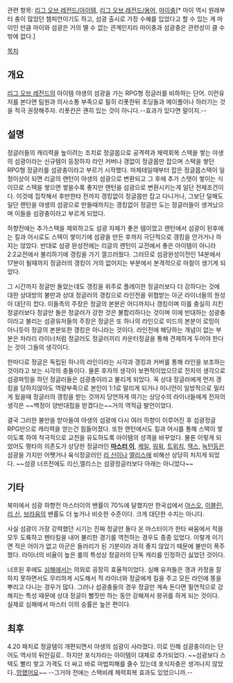 관련 항목: [[리그 오브 레전드/아이템]], [[리그 오브 레전드/용어]], [[마이충]][* 마이 역시 원래부터 충이 많았던 챔피언이기도 하고, 섬광 출시로 가장 수혜를 입었다고 할 수 있는 게 마이인 만큼 마이와 섬광은 거의 뗄 수 없는 관계인지라 마이충과 섬광충은 관련성이 클 수밖에 없다.]

[[목차]]

== 개요 ==
[[리그 오브 레전드]]의 아이템 야생의 섬광을 가는 RPG형 정글러를 비하하는 단어.
이런유저를 본다면 팀원과 의사소통 부족으로 필히 리폿한뒤 초딩들과 메이플이나 하러가는 것을 적극 권장해주자. 리폿칸은 괜히 있는 것이 아니다.--효과가 있다면 말이지.--

== 설명 ==
정글러들의 캐리력을 높이려는 조치로 정글몹으로 공격력과 체력회복 스택을 쌓는 야생의 섬광이라는 신규템이 등장하자 라인 커버나 갱없이 정글몹만 잡으며 스택을 쌓던 RPG형 정글러를 섬광충이라고 부르기 시작했다. 마체테일때부터 잡은 정글몹스택이 일정이상이 되면 리글의 랜턴이 야생의 섬광으로 변환되고 그 후에 추가 스탯이 쌓이는 식이므로 스택을 쌓으면 쌓을수록 좋지만 랜턴을 섬광으로 변환시키는게 일단 전제조건이다. 이것에 집착해서 후반한타 전까지 갱킹없이 정글몹만 잡고 다니거나, 그보단 덜해도 일단 랜턴을 야생의 섬광으로 만들때까지는 갱킹없이 정글만 도는 정글러들이 생겨났으며 이들을 섬광충이라고 부르게 되었다. 

하향전에는 추가스택을 제외하고도 섬광 자체가 좋은 템이었고 랜턴에서 섬광이 된후에는 킬과 어시로도 스택이 쌓이기에 섬광을 만든 후까지 극단적으로 갱킹을 안가거나 하지는 않았다. 반대로 섬광 완성전에는 리글의 랜턴이 교전에서 좋은 아이템이 아니라 2:2교전에서 불리하기에 갱킹을 가기 껄끄러웠다. 그러므로 섬광완성이전인 14분에서 17분이 될때까지 정글러의 갱킹이 거의 없어지는 부분에서 본격적으로 마찰이 생기게 되었다.

그 시간까지 정글만 돌았는데도 갱킹을 위주로 플레이한 정글러보다 더 강하다는 것에 대한 상대방의 불만과 상대 정글러의 갱킹으로 라인전을 위협받는 아군 라이너들의 원성이 대단히 컸다. 이들측의 주장은 정글의 본분은 어디까지나 갱킹이며 이를 충실히 지킨 정글러보다 정글만 돌은 정글러가 강한 것은 불합리하다는 것이며 이에 반대하는 섬광충이라고 불리는 섬광유저들의 주장은 정글은 또 하나의 라인으로 미드의 본분이 로밍이 아니듯이 정글의 본분또한 갱킹은 아니라는 것이다. 라인전에 해당하는 개념이 없는 부분은 차라리 라이너처럼 정글러도 정글러끼리 카운터정글을 통해 견제하게 두어야 한다는 것이 그들의 생각이다.

한마디로 정글은 독립된 하나의 라인이라는 시각과 갱킹과 커버를 통해 라인을 보조하는 것이라고 보는 시각의 충돌이다. 물론 후자의 생각이 보편적이었으므로 전자의 생각으로 섬광파밍을 하던 정글러들은 섬광충이라고 불리게 되었다. 꼭 상대 정글러에게 먼저 갱킹을 당하지않아도 역량부족으로 본인이 1:1로 말리게 되거나 미니언이 일방적으로 밀리게 됬을때 정글러의 갱킹을 받는 것까지 당연하게 여기는 상당수의 라이너들에게 전자의 생각은 ~~백정이 양반대접을 받겠다는~~거의 역적급 발언이었다. 

결국 그러한 불만을 받아들여 야생의 섬광에 다시 여러 하향이 이루어진 후 섬광정글 RPG만으로 캐리력을 얻는건 힘들어졌다. 또한 랜턴에서도 킬과 어시를 통해 스택이 쌓이도록 하여 적극적으로 교전을 유도하도록 아이템의 성격을 바꾸었다. 물론 이렇게 되었어도 평타의 의존도가 상당한 정글러인 '''[[마스터 이]]''', [[케일(리그 오브 레전드)|케일]], [[워윅]], [[트위치(리그 오브 레전드)|트위치]], [[잭스(리그 오브 레전드)|잭스]], [[녹턴]]등은 섬광을 가지만 어쨋거나 육식정글러인 [[리 신]]이나 [[엘리스]]에 비해선 상당히 처지게 되었다. ~~섬광 너프전에도 리신,엘리스는 섬광정글러보다 아래는 아니었다~~

== 기타 ==
북미에서 섬광 하향전 마스터이의 밴률이 70%에 달했지만 한국섭에서 [[야스오]], [[이블린]], [[리 신]], [[브라움]]의 밴률도 더 높거나 비슷한 수준이다. 크게 대단한 수치는 아니다.

사실 섬광이 가장 강력했던 시기는 진짜 정글만 돌다 온 마스터이가 한타 싸움에서 적을 모두 도륙하고 펜타킬을 내어 불리한 경기를 역전하는 경우도 종종 있었다. 이렇게 이기면 적은 어이가 없고 아군은 들러리가 된 기분이라 과히 좋지 않았기 때문에 불만이 폭주했다. 라이너의 비율이 높은 롤의 특성상 정글러의 단독 캐리를 인정하긴 싫었던 것이다. 

너프된 후에도 [[심해]]에서는 의외로 굉장히 효율적이었다. 심해 유저들은 갱과 카정을 잘 하지 못하면서도 무리하게 시도해서 적 라이너와 정글에게 킬을 주고 모든 라인에 똥을 뿌리고 다니는 경우가 많다. 그러나 섬광충들의 경우 정글만 계속 돈다면 필연적으로 강해지는 특성 때문에 상대 정글이 뻘짓만 하는 동안 강해져서 왕귀를 하게 되는 것이다. 실제로 심해에서 마스터 이의 승률은 높은 편이다.

== 최후 ==
4.20 패치로 정글템이 개편되면서 야생의 섬광이 사라졌다. 이로 인해 섬광충이라는 단어도 역사의 뒤안길로..
하지만 포식자라는 아이템이 대체로 추가되었다. ~~섬광보다 스텍도 빨리 쌓고 가격도 더 싸고 바로 마법피해를 줄수 있는데 포식자충은 생겨나지 않았다..[[망했어요]]~~ --그거야 전에는 스택비례 체력회복 효과도 있었으니까.--
